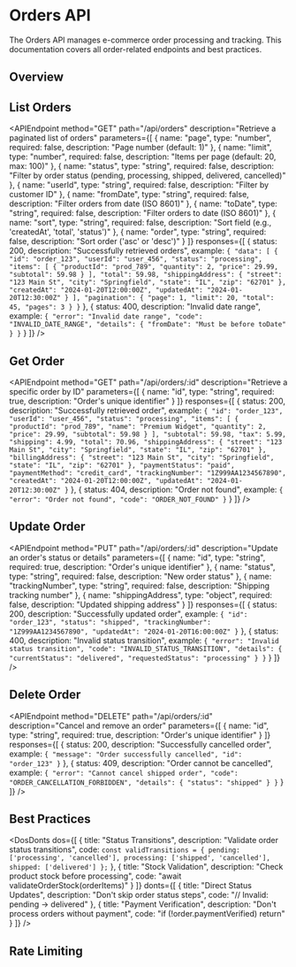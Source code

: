 
<Meta title="API-Documentation/Routes/Orders" />

# Orders API

The Orders API manages e-commerce order processing and tracking. This documentation covers all order-related endpoints and best practices.

## Overview

<Table 
    columns={[
        { key: "operation", header: "Operation" },
        { key: "endpoint", header: "Endpoint" },
        { key: "description", header: "Description" }
    ]}
    data={[
        { operation: "List Orders", endpoint: "GET /api/orders", description: "Retrieve a paginated list of orders" },
        { operation: "Get Order", endpoint: "GET /api/orders/:id", description: "Retrieve a specific order by ID" },
        { operation: "Update Order", endpoint: "PUT /api/orders/:id", description: "Update an order's status or details" },
        { operation: "Delete Order", endpoint: "DELETE /api/orders/:id", description: "Cancel and remove an order" }
    ]}
/>

## List Orders

<APIEndpoint
    method="GET"
    path="/api/orders"
    description="Retrieve a paginated list of orders"
    parameters={[
        {
            name: "page",
            type: "number",
            required: false,
            description: "Page number (default: 1)"
        },
        {
            name: "limit",
            type: "number",
            required: false,
            description: "Items per page (default: 20, max: 100)"
        },
        {
            name: "status",
            type: "string",
            required: false,
            description: "Filter by order status (pending, processing, shipped, delivered, cancelled)"
        },
        {
            name: "userId",
            type: "string",
            required: false,
            description: "Filter by customer ID"
        },
        {
            name: "fromDate",
            type: "string",
            required: false,
            description: "Filter orders from date (ISO 8601)"
        },
        {
            name: "toDate",
            type: "string",
            required: false,
            description: "Filter orders to date (ISO 8601)"
        },
        {
            name: "sort",
            type: "string",
            required: false,
            description: "Sort field (e.g., 'createdAt', 'total', 'status')"
        },
        {
            name: "order",
            type: "string",
            required: false,
            description: "Sort order ('asc' or 'desc')"
        }
    ]}
    responses={[
        {
            status: 200,
            description: "Successfully retrieved orders",
            example: `{
  "data": [
    {
      "id": "order_123",
      "userId": "user_456",
      "status": "processing",
      "items": [
        {
          "productId": "prod_789",
          "quantity": 2,
          "price": 29.99,
          "subtotal": 59.98
        }
      ],
      "total": 59.98,
      "shippingAddress": {
        "street": "123 Main St",
        "city": "Springfield",
        "state": "IL",
        "zip": "62701"
      },
      "createdAt": "2024-01-20T12:00:00Z",
      "updatedAt": "2024-01-20T12:30:00Z"
    }
  ],
  "pagination": {
    "page": 1,
    "limit": 20,
    "total": 45,
    "pages": 3
  }
}`
        },
        {
            status: 400,
            description: "Invalid date range",
            example: `{
  "error": "Invalid date range",
  "code": "INVALID_DATE_RANGE",
  "details": {
    "fromDate": "Must be before toDate"
  }
}`
        }
    ]}
/>

## Get Order

<APIEndpoint
    method="GET"
    path="/api/orders/:id"
    description="Retrieve a specific order by ID"
    parameters={[
        {
            name: "id",
            type: "string",
            required: true,
            description: "Order's unique identifier"
        }
    ]}
    responses={[
        {
            status: 200,
            description: "Successfully retrieved order",
            example: `{
  "id": "order_123",
  "userId": "user_456",
  "status": "processing",
  "items": [
    {
      "productId": "prod_789",
      "name": "Premium Widget",
      "quantity": 2,
      "price": 29.99,
      "subtotal": 59.98
    }
  ],
  "subtotal": 59.98,
  "tax": 5.99,
  "shipping": 4.99,
  "total": 70.96,
  "shippingAddress": {
    "street": "123 Main St",
    "city": "Springfield",
    "state": "IL",
    "zip": "62701"
  },
  "billingAddress": {
    "street": "123 Main St",
    "city": "Springfield",
    "state": "IL",
    "zip": "62701"
  },
  "paymentStatus": "paid",
  "paymentMethod": "credit_card",
  "trackingNumber": "1Z999AA1234567890",
  "createdAt": "2024-01-20T12:00:00Z",
  "updatedAt": "2024-01-20T12:30:00Z"
}`
        },
        {
            status: 404,
            description: "Order not found",
            example: `{
  "error": "Order not found",
  "code": "ORDER_NOT_FOUND"
}`
        }
    ]}
/>

## Update Order

<APIEndpoint
    method="PUT"
    path="/api/orders/:id"
    description="Update an order's status or details"
    parameters={[
        {
            name: "id",
            type: "string",
            required: true,
            description: "Order's unique identifier"
        },
        {
            name: "status",
            type: "string",
            required: false,
            description: "New order status"
        },
        {
            name: "trackingNumber",
            type: "string",
            required: false,
            description: "Shipping tracking number"
        },
        {
            name: "shippingAddress",
            type: "object",
            required: false,
            description: "Updated shipping address"
        }
    ]}
    responses={[
        {
            status: 200,
            description: "Successfully updated order",
            example: `{
  "id": "order_123",
  "status": "shipped",
  "trackingNumber": "1Z999AA1234567890",
  "updatedAt": "2024-01-20T16:00:00Z"
}`
        },
        {
            status: 400,
            description: "Invalid status transition",
            example: `{
  "error": "Invalid status transition",
  "code": "INVALID_STATUS_TRANSITION",
  "details": {
    "currentStatus": "delivered",
    "requestedStatus": "processing"
  }
}`
        }
    ]}
/>

## Delete Order

<APIEndpoint
    method="DELETE"
    path="/api/orders/:id"
    description="Cancel and remove an order"
    parameters={[
        {
            name: "id",
            type: "string",
            required: true,
            description: "Order's unique identifier"
        }
    ]}
    responses={[
        {
            status: 200,
            description: "Successfully cancelled order",
            example: `{
  "message": "Order successfully cancelled",
  "id": "order_123"
}`
        },
        {
            status: 409,
            description: "Order cannot be cancelled",
            example: `{
  "error": "Cannot cancel shipped order",
  "code": "ORDER_CANCELLATION_FORBIDDEN",
  "details": {
    "status": "shipped"
  }
}`
        }
    ]}
/>

## Best Practices

<DosDonts 
    dos={[
        {
            title: "Status Transitions",
            description: "Validate order status transitions",
            code: `const validTransitions = {
  pending: ['processing', 'cancelled'],
  processing: ['shipped', 'cancelled'],
  shipped: ['delivered']
};`
        },
        {
            title: "Stock Validation",
            description: "Check product stock before processing",
            code: "await validateOrderStock(orderItems)"
        }
    ]}
    donts={[
        {
            title: "Direct Status Updates",
            description: "Don't skip order status steps",
            code: "// Invalid: pending -> delivered"
        },
        {
            title: "Payment Verification",
            description: "Don't process orders without payment",
            code: "if (!order.paymentVerified) return"
        }
    ]}
/>

## Rate Limiting

<Table 
    columns={[
        { key: "endpoint", header: "Endpoint" },
        { key: "limit", header: "Rate Limit" },
        { key: "window", header: "Time Window" }
    ]}
    data={[
        { endpoint: "GET /orders", limit: "300 requests", window: "1 minute" },
        { endpoint: "GET /orders/:id", limit: "500 requests", window: "1 minute" },
        { endpoint: "PUT /orders/:id", limit: "100 requests", window: "1 minute" },
        { endpoint: "DELETE /orders/:id", limit: "50 requests", window: "1 minute" }
    ]}
/> 